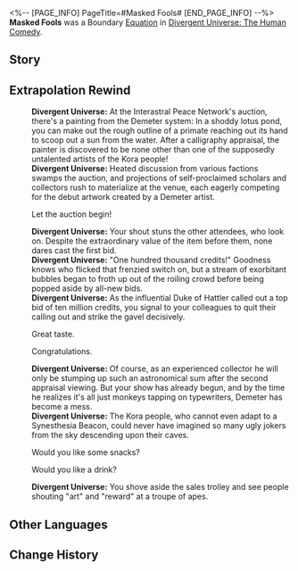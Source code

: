 <%-- [PAGE_INFO]
PageTitle=#Masked Fools#
[END_PAGE_INFO] --%>
{{Removed|Equation}}
{{Equation Infobox
|period   = The Human Comedy
|rarity   = boundary
|path1    = Elation*16
|effect   = Can consume 100 points of Energy to use the ability and achieve Boundary Resonance with the Path of Elation, dealing Follow-up ATK DMG of a random Type to all enemies for {{Color|h|5}} – {{Color|h|10}} time(s). And all allies' Basic ATK/Skill/Ultimate DMG are all considered as Follow-up ATK DMG, lasting for {{Color|h|1}} turn(s).
|mentions = Masked Fools
}}
'''Masked Fools''' was a Boundary [[Divergent Universe: The Human Comedy/Equations|Equation]] in [[Divergent Universe: The Human Comedy]].

==Story==
{{Description|Farroke's fine wines are galactically renowned. Their complex brewing artisanship and exquisite flavors are only privy to the most luxurious of banquets, where only one bottle can be served, for their esteemed guests to savor with relish. What they will never know is how you conjured up a dynasty's providence into it, packaged it into utmost elegance, so that when they imbibe the secretions of the Bomu protozoa, they do so with an expression of uppity glee.<br /><br />The compatriots in the tavern all hug their bellies in jovial banter, while the attendant Bragi presents you with a half-full crystal glass &mdash; to score this joke with drink instead of words. The beverage is slightly bitter with a rosy fragrance, concocted from a fruit extracted from bitter hatred felt after falling from great heights. You satisfactorily sip on it, your mask concealing your expression, and listen to even more stories among the raucous clamor.<br /><br />Among the wanton flow of soda, the collapse of inorganic judges, and the frozen lands of splintered realms, the glass runs dry before you realize.}}
<!--
==Gameplay Notes==
* 
-->
==Extrapolation Rewind==
{{Dialogue Start}}
:'''Divergent Universe:''' At the Interastral Peace Network's auction, there's a painting from the Demeter system: In a shoddy lotus pond, you can make out the rough outline of a primate reaching out its hand to scoop out a sun from the water. After a calligraphy appraisal, the painter is discovered to be none other than one of the supposedly untalented artists of the Kora people!
:'''Divergent Universe:''' Heated discussion from various factions swamps the auction, and projections of self-proclaimed scholars and collectors rush to materialize at the venue, each eagerly competing for the debut artwork created by a Demeter artist.
:{{DIcon|Arrow}} Let the auction begin!
:'''Divergent Universe:''' Your shout stuns the other attendees, who look on. Despite the extraordinary value of the item before them, none dares cast the first bid.
:'''Divergent Universe:''' "One hundred thousand credits!" Goodness knows who flicked that frenzied switch on, but a stream of exorbitant bubbles began to froth up out of the roiling crowd before being popped aside by all-new bids.
:'''Divergent Universe:''' As the influential Duke of Hattler called out a top bid of ten million credits, you signal to your colleagues to quit their calling out and strike the gavel decisively.
:{{DIcon|Arrow}} Great taste.
:{{DIcon|Arrow}} Congratulations.
:'''Divergent Universe:''' Of course, as an experienced collector he will only be stumping up such an astronomical sum after the second appraisal viewing. But your show has already begun, and by the time he realizes it's all just monkeys tapping on typewriters, Demeter has become a mess.
:'''Divergent Universe:''' The Kora people, who cannot even adapt to a Synesthesia Beacon, could never have imagined so many ugly jokers from the sky descending upon their caves.
:{{DIcon|Arrow}} Would you like some snacks?
:{{DIcon|Arrow}} Would you like a drink?
:'''Divergent Universe:''' You shove aside the sales trolley and see people shouting "art" and "reward" at a troupe of apes.
{{Dialogue End}}

==Other Languages==
{{Other Languages
|en   = Masked Fools
|zhs  = 假面愚者
|zht  = 假面愚者
|ja   = {{Rubi|仮面|かめん}}の{{Rubi|愚者|ぐしゃ}}
|ko   = 가면의 우인
|es   = Bufones Enmascarados
|fr   = Fous masqués
|ru   = Недотёпы в масках
|th   = Masked Fools
|vi   = Kẻ Ngốc Đeo Mặt Nạ
|de   = Maskierte Narren
|id   = Masked Fool
|pt   = Tolos Mascarados
}}

==Change History==
{{Change History|2.3}}